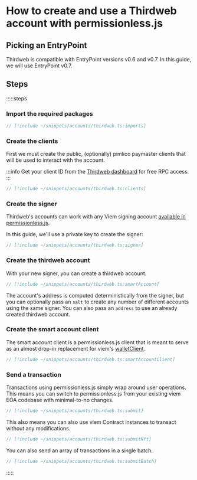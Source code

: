 # How to create and use a Thirdweb account with permissionless.js

## Picking an EntryPoint

Thirdweb is compatible with EntryPoint versions v0.6 and v0.7. In this guide, we will use EntryPoint v0.7.

## Steps

:::::steps

### Import the required packages

```ts
// [!include ~/snippets/accounts/thirdweb.ts:imports]
```

### Create the clients

First we must create the public, (optionally) pimlico paymaster clients that will be used to interact with the account.

:::info
Get your client ID from the [Thirdweb dashboard](https://thirdweb.com/dashboard/settings/api-keys) for free RPC access.
:::

```ts
// [!include ~/snippets/accounts/thirdweb.ts:clients]
```

### Create the signer

Thirdweb's accounts can work with any Viem signing account [available in permissionless.js](/references/permissionless/how-to/signers).

In this guide, we'll use a private key to create the signer:

```ts
// [!include ~/snippets/accounts/thirdweb.ts:signer]
```

### Create the thirdweb account

With your new signer, you can create a thirdweb account.

```ts
// [!include ~/snippets/accounts/thirdweb.ts:smartAccount]
```

The account's address is computed deterministically from the signer, but you can optionally pass an `salt` to create any number of different accounts using the same signer. You can also pass an `address` to use an already created thirdweb account.

### Create the smart account client

The smart account client is a permissionless.js client that is meant to serve as an almost drop-in replacement for viem's [walletClient](https://viem.sh/docs/clients/wallet.html).

```ts
// [!include ~/snippets/accounts/thirdweb.ts:smartAccountClient]
```

### Send a transaction

Transactions using permissionless.js simply wrap around user operations. This means you can switch to permissionless.js from your existing viem EOA codebase with minimal-to-no changes.

```ts
// [!include ~/snippets/accounts/thirdweb.ts:submit]
```

This also means you can also use viem Contract instances to transact without any modifications.

```ts
// [!include ~/snippets/accounts/thirdweb.ts:submitNft]
```

You can also send an array of transactions in a single batch.

```ts
// [!include ~/snippets/accounts/thirdweb.ts:submitBatch]
```

:::::
